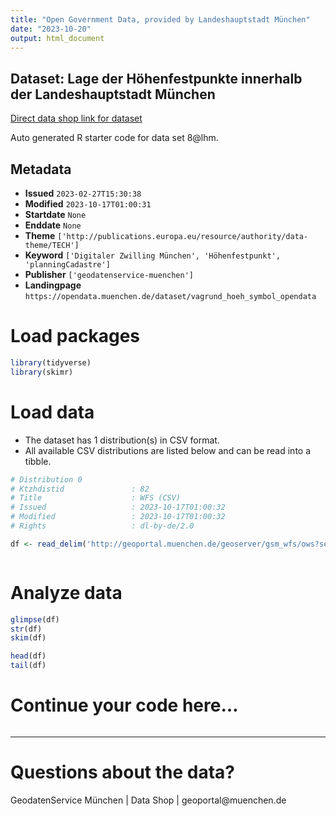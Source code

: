 ```yaml
---
title: "Open Government Data, provided by Landeshauptstadt München"
date: "2023-10-20"
output: html_document
---
```


## Dataset: Lage der Höhenfestpunkte innerhalb der Landeshauptstadt München

[Direct data shop link for dataset](https://opendata.muenchen.de/dataset/vagrund_hoeh_symbol_opendata)

Auto generated R starter code for data set 8@lhm.

## Metadata

- **Issued** `2023-02-27T15:30:38`
- **Modified** `2023-10-17T01:00:31`
- **Startdate** `None`
- **Enddate** `None`
- **Theme** `['http://publications.europa.eu/resource/authority/data-theme/TECH']`
- **Keyword** `['Digitaler Zwilling München', 'Höhenfestpunkt', 'planningCadastre']`
- **Publisher** `['geodatenservice-muenchen']`
- **Landingpage** `https://opendata.muenchen.de/dataset/vagrund_hoeh_symbol_opendata`


# Load packages

```r

library(tidyverse)
library(skimr)

```

# Load data

-   The dataset has 1 distribution(s) in CSV format.
-   All available CSV distributions are listed below and can be read into a tibble.

```r

# Distribution 0
# Ktzhdistid               : 82
# Title                    : WFS (CSV)
# Issued                   : 2023-10-17T01:00:32
# Modified                 : 2023-10-17T01:00:32
# Rights                   : dl-by-de/2.0

df <- read_delim('http://geoportal.muenchen.de/geoserver/gsm_wfs/ows?service=WFS&amp;version=1.0.0&amp;request=GetFeature&amp;typeName=gsm_wfs:vagrund_hoeh_symbol_opendata&amp;outputFormat=csv')



```

# Analyze data

```r

glimpse(df)
str(df)
skim(df)

head(df)
tail(df)

```

# Continue your code here...

```r

```

------------------------------------------------------------------------

# Questions about the data?

GeodatenService München | Data Shop | geoportal@muenchen.de
